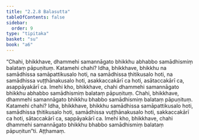 ```yaml
---
title: "2.2.8 Balasutta"
tableOfContents: false
sidebar:
  order: 9
type: "tipitaka"
basket: "su"
book: "a6"
---
```



<DynamicBreadcrumb />

<Division number="72" book="a6" bookNo="16" page="373">

<Paragraph number="641" book="a6">
“Chahi, bhikkhave, dhammehi samannāgato bhikkhu abhabbo samādhismiṃ balataṃ pāpuṇituṃ. Katamehi chahi? Idha, bhikkhave, bhikkhu na samādhissa samāpattikusalo hoti, na samādhissa ṭhitikusalo hoti, na samādhissa vuṭṭhānakusalo hoti, asakkaccakārī ca hoti, asātaccakārī ca, asappāyakārī ca. Imehi kho, bhikkhave, chahi dhammehi samannāgato bhikkhu abhabbo samādhismiṃ balataṃ pāpuṇituṃ.
</Paragraph>

<Paragraph number="642" book="a6">
Chahi, bhikkhave, dhammehi samannāgato bhikkhu bhabbo samādhismiṃ balataṃ pāpuṇituṃ. Katamehi chahi? Idha, bhikkhave, bhikkhu samādhissa samāpattikusalo hoti, samādhissa ṭhitikusalo hoti, samādhissa vuṭṭhānakusalo hoti, sakkaccakārī ca hoti, sātaccakārī ca, sappāyakārī ca. Imehi kho, bhikkhave, chahi dhammehi samannāgato bhikkhu bhabbo samādhismiṃ balataṃ pāpuṇitun”ti.

</Paragraph>
</Division>

<Paragraph number="643" type="center" book="a6">
Aṭṭhamaṃ.
</Paragraph>